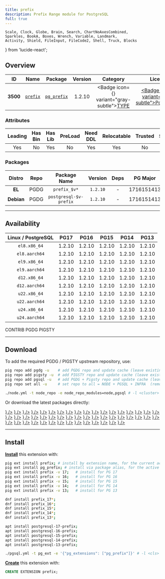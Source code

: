 ```yaml
---
title: prefix
description: Prefix Range module for PostgreSQL
full: true
---
```


    Scale, Clock, Globe, Brain, Search, ChartNoAxesCombined,
    Sparkles, BookA, Boxes, Wrench, Variable, Landmark,
    Activity, Shield, FileInput, FileCode2, Shell, Truck, Blocks
} from 'lucide-react';

## Overview

| <TooltipIconButton tooltip="Extension unique identifier" side="top">ID</TooltipIconButton> | <TooltipIconButton tooltip="Extension name" side="top">Name</TooltipIconButton> | <TooltipIconButton tooltip="Package name for installation" side="top">Package</TooltipIconButton> | <TooltipIconButton tooltip="Latest available extension version" side="top">Version</TooltipIconButton> | <TooltipIconButton tooltip="Extension category" side="top">Category</TooltipIconButton> | <TooltipIconButton tooltip="Open source license" side="top">License</TooltipIconButton> | <TooltipIconButton tooltip="Programming language" side="top">Lang</TooltipIconButton> |
|:--------:|:--------:|:----------:|:--------------:|:---------------------------------------:|:------------------------------------------------------:|:----:|
| **3500** | [`prefix`](https://github.com/dimitri/prefix) | [`pg_prefix`](/ext/prefix) | 1.2.10 | <Badge icon={<Boxes />} variant="gray-subtle"><a href="/ext/type" className="no-underline">TYPE</a></Badge> | <a href="/ext/list/license#postgresql" className="no-underline"><Badge icon={<Scale />} variant="blue-subtle">PostgreSQL</Badge></a> | <a href="/ext/list/lang#c"><Badge icon={<FileCode2 />} variant="blue-subtle">C</Badge></a> |

### Attributes

| <TooltipIconButton tooltip="The Primary Leading extension in the Package" side="top">Leading</TooltipIconButton> | <TooltipIconButton tooltip="Contains binary utils" side="top">Has Bin</TooltipIconButton> | <TooltipIconButton tooltip="Contains .so shared library files" side="top">Has Lib</TooltipIconButton> | <TooltipIconButton tooltip="Requires preloading via shared_preload_libraries" side="top">PreLoad</TooltipIconButton> | <TooltipIconButton tooltip="Requires CREATE EXTENSION DDL command" side="top">Need DDL</TooltipIconButton> | <TooltipIconButton tooltip="Can be installed in any schema" side="top">Relocatable</TooltipIconButton> | <TooltipIconButton tooltip="Can be created by non-superuser" side="top">Trusted</TooltipIconButton> | <TooltipIconButton tooltip="Schemas used by this extension" side="top">Schemas</TooltipIconButton> |
|:-------:|:-------:|:-------:|:-------:|:--------:|:-----------:|:-------:|:-------:|
| Yes | No | Yes | No | Yes | Yes | No | - |

### Packages

| <TooltipIconButton tooltip="Linux distribution family, EL or Debian" side="top">Distro</TooltipIconButton> | <TooltipIconButton tooltip="Package repository" side="top">Repo</TooltipIconButton> | <TooltipIconButton tooltip="The RPM/DEB Package Name Pattern (replace $v with real pg major)" side="top">Package Name</TooltipIconButton> | <TooltipIconButton tooltip="Latest package version" side="top">Version</TooltipIconButton> | <TooltipIconButton tooltip="RPM/DEB Package dependencies" side="top">Deps</TooltipIconButton> | <TooltipIconButton tooltip="Available in these PostgreSQL Major Versions" side="top">PG Major</TooltipIconButton> |
|:----------:|:--------:|:------------------------:|:-----------:|:------------:|:------------------:|
|   **EL**   | <Badge variant="blue-subtle"><span className="font-bold">PGDG</span></Badge> | `prefix_$v*` | `1.2.10` | - | <Badge variant="green-subtle">17</Badge><Badge variant="green-subtle">16</Badge><Badge variant="green-subtle">15</Badge><Badge variant="green-subtle">14</Badge><Badge variant="green-subtle">13</Badge> |
| **Debian** | <Badge variant="blue-subtle"><span className="font-bold">PGDG</span></Badge> | `postgresql-$v-prefix` | `1.2.10` | - | <Badge variant="green-subtle">17</Badge><Badge variant="green-subtle">16</Badge><Badge variant="green-subtle">15</Badge><Badge variant="green-subtle">14</Badge><Badge variant="green-subtle">13</Badge> |



------

## Availability

| <TooltipIconButton tooltip="Linux Distro Arch / PostgreSQL Major Version" side="top">Linux / PostgreSQL </TooltipIconButton> | **PG17** | **PG16** | **PG15** | **PG14** | **PG13** |
|:-----:|:-----:|:-----:|:-----:|:-----:|:-----:|
| `el8.x86_64` | <Badge variant="blue-subtle">1.2.10</Badge> | <Badge variant="blue-subtle">1.2.10</Badge> | <Badge variant="blue-subtle">1.2.10</Badge> | <Badge variant="blue-subtle">1.2.10</Badge> | <Badge variant="blue-subtle">1.2.10</Badge> |
| `el8.aarch64` | <Badge variant="blue-subtle">1.2.10</Badge> | <Badge variant="blue-subtle">1.2.10</Badge> | <Badge variant="blue-subtle">1.2.10</Badge> | <Badge variant="blue-subtle">1.2.10</Badge> | <Badge variant="blue-subtle">1.2.10</Badge> |
| `el9.x86_64` | <Badge variant="blue-subtle">1.2.10</Badge> | <Badge variant="blue-subtle">1.2.10</Badge> | <Badge variant="blue-subtle">1.2.10</Badge> | <Badge variant="blue-subtle">1.2.10</Badge> | <Badge variant="blue-subtle">1.2.10</Badge> |
| `el9.aarch64` | <Badge variant="blue-subtle">1.2.10</Badge> | <Badge variant="blue-subtle">1.2.10</Badge> | <Badge variant="blue-subtle">1.2.10</Badge> | <Badge variant="blue-subtle">1.2.10</Badge> | <Badge variant="blue-subtle">1.2.10</Badge> |
| `d12.x86_64` | <Badge variant="blue-subtle">1.2.10</Badge> | <Badge variant="blue-subtle">1.2.10</Badge> | <Badge variant="blue-subtle">1.2.10</Badge> | <Badge variant="blue-subtle">1.2.10</Badge> | <Badge variant="blue-subtle">1.2.10</Badge> |
| `d12.aarch64` | <Badge variant="blue-subtle">1.2.10</Badge> | <Badge variant="blue-subtle">1.2.10</Badge> | <Badge variant="blue-subtle">1.2.10</Badge> | <Badge variant="blue-subtle">1.2.10</Badge> | <Badge variant="blue-subtle">1.2.10</Badge> |
| `u22.x86_64` | <Badge variant="blue-subtle">1.2.10</Badge> | <Badge variant="blue-subtle">1.2.10</Badge> | <Badge variant="blue-subtle">1.2.10</Badge> | <Badge variant="blue-subtle">1.2.10</Badge> | <Badge variant="blue-subtle">1.2.10</Badge> |
| `u22.aarch64` | <Badge variant="blue-subtle">1.2.10</Badge> | <Badge variant="blue-subtle">1.2.10</Badge> | <Badge variant="blue-subtle">1.2.10</Badge> | <Badge variant="blue-subtle">1.2.10</Badge> | <Badge variant="blue-subtle">1.2.10</Badge> |
| `u24.x86_64` | <Badge variant="blue-subtle">1.2.10</Badge> | <Badge variant="blue-subtle">1.2.10</Badge> | <Badge variant="blue-subtle">1.2.10</Badge> | <Badge variant="blue-subtle">1.2.10</Badge> | <Badge variant="blue-subtle">1.2.10</Badge> |
| `u24.aarch64` | <Badge variant="blue-subtle">1.2.10</Badge> | <Badge variant="blue-subtle">1.2.10</Badge> | <Badge variant="blue-subtle">1.2.10</Badge> | <Badge variant="blue-subtle">1.2.10</Badge> | <Badge variant="blue-subtle">1.2.10</Badge> |

<Badge variant="green-subtle"><span className="font-black">CONTRIB</span></Badge> <Badge variant="blue-subtle"><span className="font-black">PGDG</span></Badge> <Badge variant="amber-subtle"><span className="font-black">PIGSTY</span></Badge>

------

## Download

To add the required PGDG / PIGSTY upstream repository, use:

```bash tab="pig"
pig repo add pgdg -u    # add PGDG repo and update cache (leave existing repos)
pig repo add pigsty -u  # add PIGSTY repo and update cache (leave existing repos)
pig repo add pgsql -u   # add PGDG + Pigsty repo and update cache (leave existing repos)
pig repo set all -u     # set repo to all = NODE + PGSQL + INFRA  (remove existing repos)
```
```bash tab="pigsty"
./node.yml -t node_repo -e node_repo_modules=node,pgsql # -l <cluster>
```

Or download the latest packages directly:

<Files>
    <Folder name="el8.x86_64">
        <a href="https://download.postgresql.org/pub/repos/yum/17/redhat/rhel-8-x86_64/prefix_17-1.2.10-2PGDG.rhel8.x86_64.rpm"><File name="prefix_17-1.2.10-2PGDG.rhel8.x86_64.rpm" icon={<Package className="text-emerald-500" />} /></a>
        <a href="https://download.postgresql.org/pub/repos/yum/16/redhat/rhel-8-x86_64/prefix_16-1.2.10-1PGDG.rhel8.x86_64.rpm"><File name="prefix_16-1.2.10-1PGDG.rhel8.x86_64.rpm" icon={<Package className="text-emerald-500" />} /></a>
        <a href="https://download.postgresql.org/pub/repos/yum/15/redhat/rhel-8-x86_64/prefix_15-1.2.10-1PGDG.rhel8.x86_64.rpm"><File name="prefix_15-1.2.10-1PGDG.rhel8.x86_64.rpm" icon={<Package className="text-emerald-500" />} /></a>
        <a href="https://download.postgresql.org/pub/repos/yum/14/redhat/rhel-8-x86_64/prefix_14-1.2.10-1PGDG.rhel8.x86_64.rpm"><File name="prefix_14-1.2.10-1PGDG.rhel8.x86_64.rpm" icon={<Package className="text-emerald-500" />} /></a>
        <a href="https://download.postgresql.org/pub/repos/yum/13/redhat/rhel-8-x86_64/prefix_13-1.2.10-1PGDG.rhel8.x86_64.rpm"><File name="prefix_13-1.2.10-1PGDG.rhel8.x86_64.rpm" icon={<Package className="text-emerald-500" />} /></a>
    </Folder>
    <Folder name="el8.aarch64">
        <a href="https://download.postgresql.org/pub/repos/yum/17/redhat/rhel-8-aarch64/prefix_17-1.2.10-2PGDG.rhel8.aarch64.rpm"><File name="prefix_17-1.2.10-2PGDG.rhel8.aarch64.rpm" icon={<Package className="text-orange-500" />} /></a>
        <a href="https://download.postgresql.org/pub/repos/yum/16/redhat/rhel-8-aarch64/prefix_16-1.2.10-1PGDG.rhel8.aarch64.rpm"><File name="prefix_16-1.2.10-1PGDG.rhel8.aarch64.rpm" icon={<Package className="text-orange-500" />} /></a>
        <a href="https://download.postgresql.org/pub/repos/yum/15/redhat/rhel-8-aarch64/prefix_15-1.2.10-1PGDG.rhel8.aarch64.rpm"><File name="prefix_15-1.2.10-1PGDG.rhel8.aarch64.rpm" icon={<Package className="text-orange-500" />} /></a>
        <a href="https://download.postgresql.org/pub/repos/yum/14/redhat/rhel-8-aarch64/prefix_14-1.2.10-1PGDG.rhel8.aarch64.rpm"><File name="prefix_14-1.2.10-1PGDG.rhel8.aarch64.rpm" icon={<Package className="text-orange-500" />} /></a>
        <a href="https://download.postgresql.org/pub/repos/yum/13/redhat/rhel-8-aarch64/prefix_13-1.2.10-1PGDG.rhel8.aarch64.rpm"><File name="prefix_13-1.2.10-1PGDG.rhel8.aarch64.rpm" icon={<Package className="text-orange-500" />} /></a>
    </Folder>
    <Folder name="el9.x86_64">
        <a href="https://download.postgresql.org/pub/repos/yum/17/redhat/rhel-9-x86_64/prefix_17-1.2.10-2PGDG.rhel9.x86_64.rpm"><File name="prefix_17-1.2.10-2PGDG.rhel9.x86_64.rpm" icon={<Package className="text-emerald-500" />} /></a>
        <a href="https://download.postgresql.org/pub/repos/yum/16/redhat/rhel-9-x86_64/prefix_16-1.2.10-1PGDG.rhel9.x86_64.rpm"><File name="prefix_16-1.2.10-1PGDG.rhel9.x86_64.rpm" icon={<Package className="text-emerald-500" />} /></a>
        <a href="https://download.postgresql.org/pub/repos/yum/15/redhat/rhel-9-x86_64/prefix_15-1.2.10-1PGDG.rhel9.x86_64.rpm"><File name="prefix_15-1.2.10-1PGDG.rhel9.x86_64.rpm" icon={<Package className="text-emerald-500" />} /></a>
        <a href="https://download.postgresql.org/pub/repos/yum/14/redhat/rhel-9-x86_64/prefix_14-1.2.10-1PGDG.rhel9.x86_64.rpm"><File name="prefix_14-1.2.10-1PGDG.rhel9.x86_64.rpm" icon={<Package className="text-emerald-500" />} /></a>
        <a href="https://download.postgresql.org/pub/repos/yum/13/redhat/rhel-9-x86_64/prefix_13-1.2.10-1PGDG.rhel9.x86_64.rpm"><File name="prefix_13-1.2.10-1PGDG.rhel9.x86_64.rpm" icon={<Package className="text-emerald-500" />} /></a>
    </Folder>
    <Folder name="el9.aarch64">
        <a href="https://download.postgresql.org/pub/repos/yum/17/redhat/rhel-9-aarch64/prefix_17-1.2.10-2PGDG.rhel9.aarch64.rpm"><File name="prefix_17-1.2.10-2PGDG.rhel9.aarch64.rpm" icon={<Package className="text-orange-500" />} /></a>
        <a href="https://download.postgresql.org/pub/repos/yum/16/redhat/rhel-9-aarch64/prefix_16-1.2.10-1PGDG.rhel9.aarch64.rpm"><File name="prefix_16-1.2.10-1PGDG.rhel9.aarch64.rpm" icon={<Package className="text-orange-500" />} /></a>
        <a href="https://download.postgresql.org/pub/repos/yum/15/redhat/rhel-9-aarch64/prefix_15-1.2.10-1PGDG.rhel9.aarch64.rpm"><File name="prefix_15-1.2.10-1PGDG.rhel9.aarch64.rpm" icon={<Package className="text-orange-500" />} /></a>
        <a href="https://download.postgresql.org/pub/repos/yum/14/redhat/rhel-9-aarch64/prefix_14-1.2.10-1PGDG.rhel9.aarch64.rpm"><File name="prefix_14-1.2.10-1PGDG.rhel9.aarch64.rpm" icon={<Package className="text-orange-500" />} /></a>
        <a href="https://download.postgresql.org/pub/repos/yum/13/redhat/rhel-9-aarch64/prefix_13-1.2.10-1PGDG.rhel9.aarch64.rpm"><File name="prefix_13-1.2.10-1PGDG.rhel9.aarch64.rpm" icon={<Package className="text-orange-500" />} /></a>
    </Folder>
    <Folder name="d12.x86_64">
        <a href="https://apt.postgresql.org/pub/repos/apt/pool/main/p/prefix/postgresql-17-prefix_1.2.10-3.pgdg120+1_arm64.deb"><File name="postgresql-17-prefix_1.2.10-3.pgdg120+1_arm64.deb" icon={<Box className="text-emerald-500" />} /></a>
        <a href="https://apt.postgresql.org/pub/repos/apt/pool/main/p/prefix/postgresql-16-prefix_1.2.10-3.pgdg120+1_arm64.deb"><File name="postgresql-16-prefix_1.2.10-3.pgdg120+1_arm64.deb" icon={<Box className="text-emerald-500" />} /></a>
        <a href="https://apt.postgresql.org/pub/repos/apt/pool/main/p/prefix/postgresql-15-prefix_1.2.10-3.pgdg120+1_arm64.deb"><File name="postgresql-15-prefix_1.2.10-3.pgdg120+1_arm64.deb" icon={<Box className="text-emerald-500" />} /></a>
        <a href="https://apt.postgresql.org/pub/repos/apt/pool/main/p/prefix/postgresql-14-prefix_1.2.10-3.pgdg120+1_arm64.deb"><File name="postgresql-14-prefix_1.2.10-3.pgdg120+1_arm64.deb" icon={<Box className="text-emerald-500" />} /></a>
        <a href="https://apt.postgresql.org/pub/repos/apt/pool/main/p/prefix/postgresql-13-prefix_1.2.10-3.pgdg120+1_arm64.deb"><File name="postgresql-13-prefix_1.2.10-3.pgdg120+1_arm64.deb" icon={<Box className="text-emerald-500" />} /></a>
    </Folder>
    <Folder name="d12.aarch64">
        <a href="https://apt.postgresql.org/pub/repos/apt/pool/main/p/prefix/postgresql-17-prefix_1.2.10-3.pgdg120+1_amd64.deb"><File name="postgresql-17-prefix_1.2.10-3.pgdg120+1_amd64.deb" icon={<Box className="text-orange-500" />} /></a>
        <a href="https://apt.postgresql.org/pub/repos/apt/pool/main/p/prefix/postgresql-16-prefix_1.2.10-3.pgdg120+1_amd64.deb"><File name="postgresql-16-prefix_1.2.10-3.pgdg120+1_amd64.deb" icon={<Box className="text-orange-500" />} /></a>
        <a href="https://apt.postgresql.org/pub/repos/apt/pool/main/p/prefix/postgresql-15-prefix_1.2.10-3.pgdg120+1_amd64.deb"><File name="postgresql-15-prefix_1.2.10-3.pgdg120+1_amd64.deb" icon={<Box className="text-orange-500" />} /></a>
        <a href="https://apt.postgresql.org/pub/repos/apt/pool/main/p/prefix/postgresql-14-prefix_1.2.10-3.pgdg120+1_amd64.deb"><File name="postgresql-14-prefix_1.2.10-3.pgdg120+1_amd64.deb" icon={<Box className="text-orange-500" />} /></a>
        <a href="https://apt.postgresql.org/pub/repos/apt/pool/main/p/prefix/postgresql-13-prefix_1.2.10-3.pgdg120+1_amd64.deb"><File name="postgresql-13-prefix_1.2.10-3.pgdg120+1_amd64.deb" icon={<Box className="text-orange-500" />} /></a>
    </Folder>
    <Folder name="u22.x86_64">
        <a href="https://apt.postgresql.org/pub/repos/apt/pool/main/p/prefix/postgresql-17-prefix_1.2.10-3.pgdg22.04+1_amd64.deb"><File name="postgresql-17-prefix_1.2.10-3.pgdg22.04+1_amd64.deb" icon={<Box className="text-emerald-500" />} /></a>
        <a href="https://apt.postgresql.org/pub/repos/apt/pool/main/p/prefix/postgresql-16-prefix_1.2.10-3.pgdg22.04+1_amd64.deb"><File name="postgresql-16-prefix_1.2.10-3.pgdg22.04+1_amd64.deb" icon={<Box className="text-emerald-500" />} /></a>
        <a href="https://apt.postgresql.org/pub/repos/apt/pool/main/p/prefix/postgresql-15-prefix_1.2.10-3.pgdg22.04+1_amd64.deb"><File name="postgresql-15-prefix_1.2.10-3.pgdg22.04+1_amd64.deb" icon={<Box className="text-emerald-500" />} /></a>
        <a href="https://apt.postgresql.org/pub/repos/apt/pool/main/p/prefix/postgresql-14-prefix_1.2.10-3.pgdg22.04+1_amd64.deb"><File name="postgresql-14-prefix_1.2.10-3.pgdg22.04+1_amd64.deb" icon={<Box className="text-emerald-500" />} /></a>
        <a href="https://apt.postgresql.org/pub/repos/apt/pool/main/p/prefix/postgresql-13-prefix_1.2.10-3.pgdg22.04+1_amd64.deb"><File name="postgresql-13-prefix_1.2.10-3.pgdg22.04+1_amd64.deb" icon={<Box className="text-emerald-500" />} /></a>
    </Folder>
    <Folder name="u22.aarch64">
        <a href="https://apt.postgresql.org/pub/repos/apt/pool/main/p/prefix/postgresql-17-prefix_1.2.10-3.pgdg22.04+1_arm64.deb"><File name="postgresql-17-prefix_1.2.10-3.pgdg22.04+1_arm64.deb" icon={<Box className="text-orange-500" />} /></a>
        <a href="https://apt.postgresql.org/pub/repos/apt/pool/main/p/prefix/postgresql-16-prefix_1.2.10-3.pgdg22.04+1_arm64.deb"><File name="postgresql-16-prefix_1.2.10-3.pgdg22.04+1_arm64.deb" icon={<Box className="text-orange-500" />} /></a>
        <a href="https://apt.postgresql.org/pub/repos/apt/pool/main/p/prefix/postgresql-15-prefix_1.2.10-3.pgdg22.04+1_arm64.deb"><File name="postgresql-15-prefix_1.2.10-3.pgdg22.04+1_arm64.deb" icon={<Box className="text-orange-500" />} /></a>
        <a href="https://apt.postgresql.org/pub/repos/apt/pool/main/p/prefix/postgresql-14-prefix_1.2.10-3.pgdg22.04+1_arm64.deb"><File name="postgresql-14-prefix_1.2.10-3.pgdg22.04+1_arm64.deb" icon={<Box className="text-orange-500" />} /></a>
        <a href="https://apt.postgresql.org/pub/repos/apt/pool/main/p/prefix/postgresql-13-prefix_1.2.10-3.pgdg22.04+1_arm64.deb"><File name="postgresql-13-prefix_1.2.10-3.pgdg22.04+1_arm64.deb" icon={<Box className="text-orange-500" />} /></a>
    </Folder>
    <Folder name="u24.x86_64">
        <a href="https://apt.postgresql.org/pub/repos/apt/pool/main/p/prefix/postgresql-17-prefix_1.2.10-3.pgdg24.04+1_amd64.deb"><File name="postgresql-17-prefix_1.2.10-3.pgdg24.04+1_amd64.deb" icon={<Box className="text-emerald-500" />} /></a>
        <a href="https://apt.postgresql.org/pub/repos/apt/pool/main/p/prefix/postgresql-16-prefix_1.2.10-3.pgdg24.04+1_amd64.deb"><File name="postgresql-16-prefix_1.2.10-3.pgdg24.04+1_amd64.deb" icon={<Box className="text-emerald-500" />} /></a>
        <a href="https://apt.postgresql.org/pub/repos/apt/pool/main/p/prefix/postgresql-15-prefix_1.2.10-3.pgdg24.04+1_amd64.deb"><File name="postgresql-15-prefix_1.2.10-3.pgdg24.04+1_amd64.deb" icon={<Box className="text-emerald-500" />} /></a>
        <a href="https://apt.postgresql.org/pub/repos/apt/pool/main/p/prefix/postgresql-14-prefix_1.2.10-3.pgdg24.04+1_amd64.deb"><File name="postgresql-14-prefix_1.2.10-3.pgdg24.04+1_amd64.deb" icon={<Box className="text-emerald-500" />} /></a>
        <a href="https://apt.postgresql.org/pub/repos/apt/pool/main/p/prefix/postgresql-13-prefix_1.2.10-3.pgdg24.04+1_amd64.deb"><File name="postgresql-13-prefix_1.2.10-3.pgdg24.04+1_amd64.deb" icon={<Box className="text-emerald-500" />} /></a>
    </Folder>
    <Folder name="u24.aarch64">
        <a href="https://apt.postgresql.org/pub/repos/apt/pool/main/p/prefix/postgresql-17-prefix_1.2.10-3.pgdg24.04+1_arm64.deb"><File name="postgresql-17-prefix_1.2.10-3.pgdg24.04+1_arm64.deb" icon={<Box className="text-orange-500" />} /></a>
        <a href="https://apt.postgresql.org/pub/repos/apt/pool/main/p/prefix/postgresql-16-prefix_1.2.10-3.pgdg24.04+1_arm64.deb"><File name="postgresql-16-prefix_1.2.10-3.pgdg24.04+1_arm64.deb" icon={<Box className="text-orange-500" />} /></a>
        <a href="https://apt.postgresql.org/pub/repos/apt/pool/main/p/prefix/postgresql-15-prefix_1.2.10-3.pgdg24.04+1_arm64.deb"><File name="postgresql-15-prefix_1.2.10-3.pgdg24.04+1_arm64.deb" icon={<Box className="text-orange-500" />} /></a>
        <a href="https://apt.postgresql.org/pub/repos/apt/pool/main/p/prefix/postgresql-14-prefix_1.2.10-3.pgdg24.04+1_arm64.deb"><File name="postgresql-14-prefix_1.2.10-3.pgdg24.04+1_arm64.deb" icon={<Box className="text-orange-500" />} /></a>
        <a href="https://apt.postgresql.org/pub/repos/apt/pool/main/p/prefix/postgresql-13-prefix_1.2.10-3.pgdg24.04+1_arm64.deb"><File name="postgresql-13-prefix_1.2.10-3.pgdg24.04+1_arm64.deb" icon={<Box className="text-orange-500" />} /></a>
    </Folder>
</Files>

------

## Install

[**Install**](/docs/pgsql/extension/install) this extension with:

```bash tab="pig"
pig ext install prefix; # install by extension name, for the current active PG version
pig ext install pg_prefix; # install via package alias, for the active PG version
pig ext install prefix -v 17;   # install for PG 17
pig ext install prefix -v 16;   # install for PG 16
pig ext install prefix -v 15;   # install for PG 15
pig ext install prefix -v 14;   # install for PG 14
pig ext install prefix -v 13;   # install for PG 13
```
```bash tab="yum" 
dnf install prefix_17*;
dnf install prefix_16*;
dnf install prefix_15*;
dnf install prefix_14*;
dnf install prefix_13*;
```
```bash tab="apt" 
apt install postgresql-17-prefix;
apt install postgresql-16-prefix;
apt install postgresql-15-prefix;
apt install postgresql-14-prefix;
apt install postgresql-13-prefix;
```
```bash tab="ansible"
./pgsql.yml -t pg_ext -e '{"pg_extensions": ["pg_prefix"]}' # -l <cls>
```

[**Create**](/docs/pgsql/extension/create) this extension with:

```sql
CREATE EXTENSION prefix;
```


